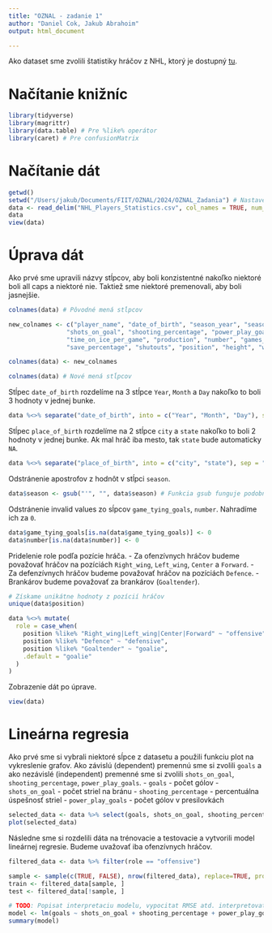 ```yaml
---
title: "OZNAL - zadanie 1"
author: "Daniel Cok, Jakub Abrahoim"
output: html_document

---
```

Ako dataset sme zvolili štatistiky hráčov z NHL, ktorý je dostupný [tu](https://www.kaggle.com/datasets/alexbenzik/nhl-players-statistics?resource=download&select=NHL_Players_Statistics.csv).

# Načítanie knižníc
```r
library(tidyverse)
library(magrittr)
library(data.table) # Pre %like% operátor
library(caret) # Pre confusionMatrix
```

# Načítanie dát
```r
getwd()
setwd("/Users/jakub/Documents/FIIT/OZNAL/2024/OZNAL_Zadania") # Nastavenie priečinku
data <- read_delim("NHL_Players_Statistics.csv", col_names = TRUE, num_threads = 4, delim = ';');
data
view(data)
```

# Úprava dát
Ako prvé sme upravili názvy stĺpcov, aby boli konzistentné nakoľko niektoré boli all caps a niektoré nie. Taktiež sme niektoré premenovali, aby boli jasnejšie.
```r
colnames(data) # Pôvodné mená stĺpcov

new_colnames <- c("player_name", "date_of_birth", "season_year", "season", "team", "games_played", "goals", "assists", "points", "plus_minus_ratings", "penalty_minutes",
                "shots_on_goal", "shooting_percentage", "power_play_goals", "power_play_assists", "short_goals", "short_assists", "game_winning_goals", "game_tying_goals",
                "time_on_ice_per_game", "production", "number", "games_started", "wins", "losses", "ties", "overtime_losses", "goals_against", "goals_against_average", "shots_against", "saves",
                "save_percentage", "shutouts", "position", "height", "weight", "bmi", "place_of_birth", "age", "experience")

colnames(data) <- new_colnames

colnames(data) # Nové mená stĺpcov
```

Stĺpec `date_of_birth` rozdelíme na 3 stĺpce `Year`, `Month` a `Day` nakoľko to boli 3 hodnoty v jednej bunke.
```r
data %<>% separate("date_of_birth", into = c("Year", "Month", "Day"), sep = "-")
```

Stĺpec `place_of_birth` rozdelíme na 2 stĺpce `city` a `state` nakoľko to boli 2 hodnoty v jednej bunke. Ak mal hráč iba mesto, tak `state` bude automaticky `NA`.
```r
data %<>% separate("place_of_birth", into = c("city", "state"), sep = ",")
```

Odstránenie apostrofov z hodnôt v stĺpci `season`.
```r
data$season <- gsub("'", "", data$season) # Funkcia gsub funguje podobne ako sub ale nahradí všetky výskyty
```

Odstránenie invalid values zo sĺpcov `game_tying_goals`, `number`. Nahradíme ich za `0`.
```r
data$game_tying_goals[is.na(data$game_tying_goals)] <- 0
data$number[is.na(data$number)] <- 0
```

Pridelenie role podľa pozície hráča.
- Za ofenzívnych hráčov budeme považovať hráčov na pozíciách `Right_wing`, `Left_wing`, `Center` a `Forward`.
- Za defenzívnych hráčov budeme považovať hráčov na pozíciách `Defence`.
- Brankárov budeme považovať za brankárov (`Goaltender`).
```r
# Získame unikátne hodnoty z pozícií hráčov
unique(data$position)

data %<>% mutate(
  role = case_when(
    position %like% "Right_wing|Left_wing|Center|Forward" ~ "offensive",
    position %like% "Defence" ~ "defensive",
    position %like% "Goaltender" ~ "goalie",
    .default = "goalie"
  )
)
```

Zobrazenie dát po úprave.
```r
view(data)
```

# Lineárna regresia
Ako prvé sme si vybrali niektoré sĺpce z datasetu a použili funkciu plot na vykreslenie grafov.
Ako závislú (dependent) premennú sme si zvolili `goals` a ako nezávislé (independent) premenné sme si zvolili `shots_on_goal`, `shooting_percentage`, `power_play_goals`.
- `goals` - počet gólov
- `shots_on_goal` - počet striel na bránu
- `shooting_percentage` - percentuálna úspešnosť striel
- `power_play_goals` - počet gólov v presilovkách
```r
selected_data <- data %>% select(goals, shots_on_goal, shooting_percentage, power_play_goals, time_on_ice_per_game)
plot(selected_data)
```

Následne sme si rozdelili dáta na trénovacie a testovacie a vytvorili model lineárnej regresie.
Budeme uvažovať iba ofenzívnych hráčov.
```r
filtered_data <- data %>% filter(role == "offensive")

sample <- sample(c(TRUE, FALSE), nrow(filtered_data), replace=TRUE, prob=c(0.7,0.3))
train <- filtered_data[sample, ]
test <- filtered_data[!sample, ]

# TODO: Popisat interpretaciu modelu, vypocitat RMSE atd. interpretovat, pouzit testovacie data, roc krivka
model <- lm(goals ~ shots_on_goal + shooting_percentage + power_play_goals, data = train)
summary(model)
```